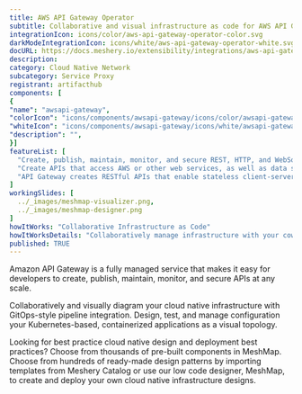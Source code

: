 ```yaml
---
title: AWS API Gateway Operator
subtitle: Collaborative and visual infrastructure as code for AWS API Gateway Operator
integrationIcon: icons/color/aws-api-gateway-operator-color.svg
darkModeIntegrationIcon: icons/white/aws-api-gateway-operator-white.svg
docURL: https://docs.meshery.io/extensibility/integrations/aws-api-gateway-operator
description: 
category: Cloud Native Network
subcategory: Service Proxy
registrant: artifacthub
components: [
{
"name": "awsapi-gateway",
"colorIcon": "icons/components/awsapi-gateway/icons/color/awsapi-gateway-color.svg",
"whiteIcon": "icons/components/awsapi-gateway/icons/white/awsapi-gateway-white.svg",
"description": "",
}]
featureList: [
  "Create, publish, maintain, monitor, and secure REST, HTTP, and WebSocket APIs at any scale.",
  "Create APIs that access AWS or other web services, as well as data stored in the AWS Cloud.",
  "API Gateway creates RESTful APIs that enable stateless client-server communication."
]
workingSlides: [
  ../_images/meshmap-visualizer.png,
  ../_images/meshmap-designer.png
]
howItWorks: "Collaborative Infrastructure as Code"
howItWorksDetails: "Collaboratively manage infrastructure with your coworkers synchronously sharing the same designs."
published: TRUE
---
```

<p>
Amazon API Gateway is a fully managed service that makes it easy for developers to create, publish, maintain, monitor, and secure APIs at any scale.
</p>
<p>
    Collaboratively and visually diagram your cloud native infrastructure with GitOps-style pipeline integration. Design, test, and manage configuration your Kubernetes-based, containerized applications as a visual topology.
</p>
<p>
    Looking for best practice cloud native design and deployment best practices? Choose from thousands of pre-built components in MeshMap. Choose from hundreds of ready-made design patterns by importing templates from Meshery Catalog or use our low code designer, MeshMap, to create and deploy your own cloud native infrastructure designs.
</p>

